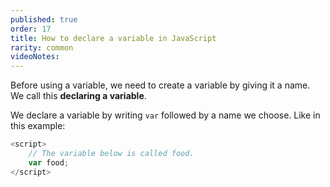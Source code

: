 ```yaml
---
published: true
order: 17
title: How to declare a variable in JavaScript
rarity: common
videoNotes:
---
```


Before using a variable, we need to create a variable by giving it a name. We call this **declaring a variable**.

We declare a variable by writing `var` followed by a name we choose. Like in this example:

```js
<script>
    // The variable below is called food.
    var food;
</script>
```
